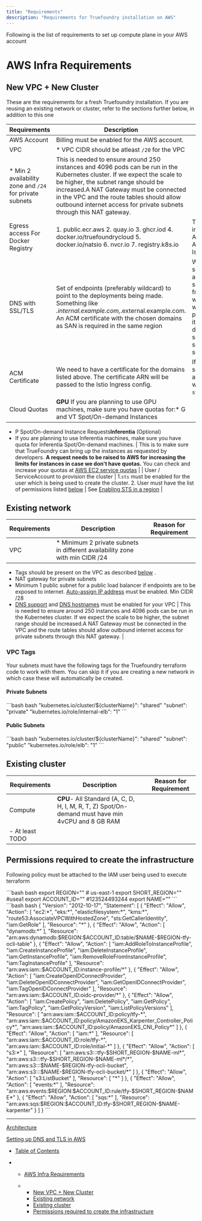 ```yaml
---
title: "Requirements"
description: "Requirements for Truefoundry installation on AWS"
---
```


Following is the list of requirements to set up compute plane in your AWS account

# AWS Infra Requirements

## New VPC + New Cluster

These are the requirements for a fresh Truefoundry installation. If you are reusing an existing network or cluster, refer to the sections further below, in addition to this one

| Requirements                                   | Description                                                                                                                                                                                                                                                                                         | Reason for Requirement                                                                                                                                                                                                                                                                                                                                           |
| ---------------------------------------------- | --------------------------------------------------------------------------------------------------------------------------------------------------------------------------------------------------------------------------------------------------------------------------------------------------- | ---------------------------------------------------------------------------------------------------------------------------------------------------------------------------------------------------------------------------------------------------------------------------------------------------------------------------------------------------------------- |
| AWS Account                                    | Billing must be enabled for the AWS account.                                                                                                                                                                                                                                                        |                                                                                                                                                                                                                                                                                                                                                                  |
| VPC                                            | * VPC CIDR should be atleast `/20` for the VPC
* Min 2 availability zone and `/24` for private subnets                                                                                                                                                                                              | This is needed to ensure around 250 instances and 4096 pods can be run in the Kubernetes cluster. If we expect the scale to be higher, the subnet range should be increased.A NAT Gateway must be connected in the VPC and the route tables should allow outbound internet access for private subnets through this NAT gateway.                                  |
| Egress access For Docker Registry              | 1. public.ecr.aws 2. quay.io 3. ghcr.iod 4. docker.io/truefoundrycloud 5. docker.io/natsio 6. nvcr.io 7. registry.k8s.io                                                                                                                                                                            | This is to download docker images for TrueFoundry, ArgoCD, NATS, GPU operator, ArgoRollouts, ArgoWorkflows, Istio, Keda.                                                                                                                                                                                                                                         |
| DNS with SSL/TLS                               | Set of endpoints (preferably wildcard) to point to the deployments being made. Something like *.internal.example.com,*.external.example.com. An ACM certificate with the chosen domains as SAN is required in the same region                                                                       | When developers deploy their services, they will need to access the endpoints of their services to test it out or call from other services. This is why we need the DNS along with TLS on the compute plane. Its better if we can make it a wildcard since then developers can deploy services like service1.internal.example.com, service2.internal.example.com |
| ACM Certificate                                | We need to have a certificate for the domains listed above. The certificate ARN will be passed to the Istio Ingress config.                                                                                                                                                                         | If you have a certificate from some other source, that can also work by creating a secret with the certificate in `istio-system` namespace.                                                                                                                                                                                                                      |
| Cloud Quotas                                   | **GPU** If you are planning to use GPU machines, make sure you have quotas for:* G and VT Spot/On-demand Instances
* P Spot/On-demand Instance Requests**Inferentia** (Optional)
* If you are planning to use Inferentia machines, make sure you have quota for Inferentia Spot/On-demand machines. | This is to make sure that TrueFoundry can bring up the instances as requested by developers. **A request needs to be raised to AWS for increasing the limits for instances in case we don't have quotas.** You can check and increase your quotas at [AWS EC2 service quotas](https://docs.aws.amazon.com/AWSEC2/latest/UserGuide/ec2-resource-limits.html)      |
| User / ServiceAccount to provision the cluster | 1.`sts` must be enabled for the user which is being used to create the cluster. 2. User must have the list of permissions listed [below](doc:infrastructure-requirements#vpc-tags)                                                                                                                  | See [Enabling STS in a region](https://docs.aws.amazon.com/IAM/latest/UserGuide/id_credentials_temp_enable-regions.html#sts-regions-activate-deactivate)                                                                                                                                                                                                         |

## Existing network

| Requirements | Description                                                                                                                                                                                                                                                                                                                                                                                                                                                                                                                                                                                                                                                                                                                            | Reason for Requirement                                                                                                                                                                                                                                                                                                          |
| ------------ | -------------------------------------------------------------------------------------------------------------------------------------------------------------------------------------------------------------------------------------------------------------------------------------------------------------------------------------------------------------------------------------------------------------------------------------------------------------------------------------------------------------------------------------------------------------------------------------------------------------------------------------------------------------------------------------------------------------------------------------- | ------------------------------------------------------------------------------------------------------------------------------------------------------------------------------------------------------------------------------------------------------------------------------------------------------------------------------- |
| VPC          | * Minimum 2 private subnets in different availability zone with min CIDR /24
* Tags should be present on the VPC as described [below](doc:infrastructure-requirements#vpc-tags) .
* NAT gateway for private subnets
* Minimum 1 public subnet for a public load balancer if endpoints are to be exposed to internet. [Auto-assign IP address](https://docs.aws.amazon.com/AWSEC2/latest/UserGuide/ec2-launch-instance-wizard.html#liw-network-settings:~:text=Auto%2Dassign%20Public,IPv4%20addresses.) must be enabled. Min CIDR /28
* [DNS support](https://docs.aws.amazon.com/glue/latest/dg/set-up-vpc-dns.html) and [DNS hostnames](https://docs.aws.amazon.com/glue/latest/dg/set-up-vpc-dns.html) must be enabled for your VPC | This is needed to ensure around 250 instances and 4096 pods can be run in the Kubernetes cluster. If we expect the scale to be higher, the subnet range should be increased.A NAT Gateway must be connected in the VPC and the route tables should allow outbound internet access for private subnets through this NAT gateway. |

### VPC Tags

Your subnets must have the following tags for the Truefoundry terraform code to work with them. You can skip it if you are creating a new network in which case these will automatically be created.

#### Private Subnets

<CodeGroup>
  ```bash bash
  "kubernetes.io/cluster/${clusterName}": "shared"
  "subnet": "private"
  "kubernetes.io/role/internal-elb": "1"
  ```
</CodeGroup>

#### Public Subnets

<CodeGroup>
  ```bash bash
  "kubernetes.io/cluster/${clusterName}": "shared"
  "subnet": "public"
  "kubernetes.io/role/elb": "1"
  ```
</CodeGroup>

## Existing cluster

| Requirements | Description                                                                                                       | Reason for Requirement |
| ------------ | ----------------------------------------------------------------------------------------------------------------- | ---------------------- |
| Compute      | **CPU**- All Standard (A, C, D, H, I, M, R, T, Z) Spot/On-demand must have min 4vCPU and 8 GB RAM
- At least TODO |                        |

## Permissions required to create the infrastructure

Following policy must be attached to the IAM user being used to execute terraform

<CodeGroup>
  ```bash bash
  export REGION="" # us-east-1
  export SHORT_REGION="" #usea1
  export ACCOUNT_ID="" #123524493244
  export NAME="" 
  ```
</CodeGroup>

<CodeGroup>
  ```bash bash
  {
      "Version": "2012-10-17",
      "Statement": [
          {
              "Effect": "Allow",
              "Action": [
                  "ec2:*",
                  "eks:*",
                  "elasticfilesystem:*",
                  "kms:*",
                  "route53:AssociateVPCWithHostedZone",
                  "sts:GetCallerIdentity",
                  "iam:GetRole"
              ],
              "Resource": "*"
          },
          {
              "Effect": "Allow",
              "Action": [
                  "dynamodb:*"
              ],
              "Resource": "arn:aws:dynamodb:$REGION:$ACCOUNT_ID:table/$NAME-$REGION-tfy-ocli-table"
          },
          {
              "Effect": "Allow",
              "Action": [
                  "iam:AddRoleToInstanceProfile",
                  "iam:CreateInstanceProfile",
                  "iam:DeleteInstanceProfile",
                  "iam:GetInstanceProfile",
                  "iam:RemoveRoleFromInstanceProfile",
                  "iam:TagInstanceProfile"
              ],
              "Resource": "arn:aws:iam::$ACCOUNT_ID:instance-profile/*"
          },
          {
              "Effect": "Allow",
              "Action": [
                  "iam:CreateOpenIDConnectProvider",
                  "iam:DeleteOpenIDConnectProvider",
                  "iam:GetOpenIDConnectProvider",
                  "iam:TagOpenIDConnectProvider"
              ],
              "Resource": "arn:aws:iam::$ACCOUNT_ID:oidc-provider/*"
          },
          {
              "Effect": "Allow",
              "Action": [
                  "iam:CreatePolicy",
                  "iam:DeletePolicy",
                  "iam:GetPolicy",
                  "iam:TagPolicy",
                  "iam:GetPolicyVersion",
                  "iam:ListPolicyVersions"
              ],
              "Resource": [
                  "arn:aws:iam::$ACCOUNT_ID:policy/tfy-*",
                  "arn:aws:iam::$ACCOUNT_ID:policy/AmazonEKS_Karpenter_Controller_Policy*",
                  "arn:aws:iam::$ACCOUNT_ID:policy/AmazonEKS_CNI_Policy*"
              ]
          },
          {
              "Effect": "Allow",
              "Action": [
                  "iam:*"
              ],
              "Resource": [
                  "arn:aws:iam::$ACCOUNT_ID:role/tfy-*",
                  "arn:aws:iam::$ACCOUNT_ID:role/initial-*"
              ]
          },
          {
              "Effect": "Allow",
              "Action": [
                  "s3:*"
              ],
              "Resource": [
                  "arn:aws:s3:::tfy-$SHORT_REGION-$NAME-ml*",
                  "arn:aws:s3:::tfy-$SHORT_REGION-$NAME-ml*/*",
                  "arn:aws:s3:::$NAME-$REGION-tfy-ocli-bucket",
                  "arn:aws:s3:::$NAME-$REGION-tfy-ocli-bucket/*"
              ]
          },
          {
              "Effect": "Allow",
              "Action": [
                  "s3:ListBucket"
              ],
              "Resource": [
                  "*"
              ]
          },
          {
              "Effect": "Allow",
              "Action": [
                  "events:*"
              ],
              "Resource": "arn:aws:events:$REGION:$ACCOUNT_ID:rule/tfy-$SHORT_REGION-$NAME*"
          },
          {
              "Effect": "Allow",
              "Action": [
                  "sqs:*"
              ],
              "Resource": "arn:aws:sqs:$REGION:$ACCOUNT_ID:tfy-$SHORT_REGION-$NAME-karpenter"
          }
      ]
  }
  ```
</CodeGroup>

***

[Architecture](/docs/infrastructure-requirements)

[Setting up DNS and TLS in AWS](/docs/setting-up-dns-and-tls-in-aws)

* [Table of Contents](#)

* * [AWS Infra Requirements](#aws-infra-requirements)

  * * [New VPC + New Cluster](#new-vpc--new-cluster)
    * [Existing network](#existing-network)
    * [Existing cluster](#existing-cluster)
    * [Permissions required to create the infrastructure](#permissions-required-to-create-the-infrastructure)
